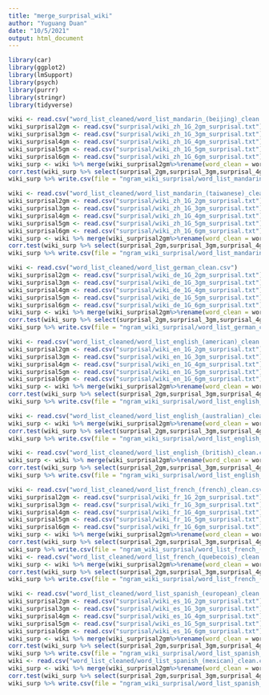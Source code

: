```yaml
---
title: "merge_surprisal_wiki"
author: "Yuguang Duan"
date: "10/5/2021"
output: html_document
---
```

```r
library(car)
library(ggplot2)
library(lmSupport)
library(psych)
library(purrr)
library(stringr)
library(tidyverse)
```

```r
wiki <- read.csv("word_list_cleaned/word_list_mandarin_(beijing)_clean.csv")
wiki_surprisal2gm <- read.csv("surprisal/wiki_zh_1G_2gm_surprisal.txt")
wiki_surprisal3gm <- read.csv("surprisal/wiki_zh_1G_3gm_surprisal.txt")
wiki_surprisal4gm <- read.csv("surprisal/wiki_zh_1G_4gm_surprisal.txt")
wiki_surprisal5gm <- read.csv("surprisal/wiki_zh_1G_5gm_surprisal.txt")
wiki_surprisal6gm <- read.csv("surprisal/wiki_zh_1G_6gm_surprisal.txt")
wiki_surp <- wiki %>% merge(wiki_surprisal2gm%>%rename(word_clean = word,surprisal_2gm = info_float) %>% mutate(sum_cnt = sum(cnt), frequency = -log(cnt/sum_cnt))%>%select(word_clean,cnt,frequency,surprisal_2gm),all.x = TRUE) %>% merge(wiki_surprisal3gm%>%rename(word_clean = word,surprisal_3gm = info_float)%>%select(word_clean,surprisal_3gm),all.x = TRUE) %>% merge(wiki_surprisal4gm%>%rename(word_clean = word,surprisal_4gm = info_float)%>%select(word_clean,surprisal_4gm),all.x = TRUE) %>% merge(wiki_surprisal5gm%>%rename(word_clean = word,surprisal_5gm = info_float)%>%select(word_clean,surprisal_5gm),all.x = TRUE) %>% merge(wiki_surprisal6gm%>%rename(word_clean = word,surprisal_6gm = info_float)%>%select(word_clean,surprisal_6gm),all.x = TRUE)
corr.test(wiki_surp %>% select(surprisal_2gm,surprisal_3gm,surprisal_4gm,surprisal_5gm,surprisal_6gm))
wiki_surp %>% write.csv(file = "ngram_wiki_surprisal/word_list_mandarin_(beijing)_cleaned_surprisal.csv",  row.names = FALSE)
```

```r
wiki <- read.csv("word_list_cleaned/word_list_mandarin_(taiwanese)_clean.csv")
wiki_surprisal2gm <- read.csv("surprisal/wiki_zh_1G_2gm_surprisal.txt")
wiki_surprisal3gm <- read.csv("surprisal/wiki_zh_1G_3gm_surprisal.txt")
wiki_surprisal4gm <- read.csv("surprisal/wiki_zh_1G_4gm_surprisal.txt")
wiki_surprisal5gm <- read.csv("surprisal/wiki_zh_1G_5gm_surprisal.txt")
wiki_surprisal6gm <- read.csv("surprisal/wiki_zh_1G_6gm_surprisal.txt")
wiki_surp <- wiki %>% merge(wiki_surprisal2gm%>%rename(word_clean = word,surprisal_2gm = info_float) %>% mutate(sum_cnt = sum(cnt), frequency = -log(cnt/sum_cnt))%>%select(word_clean,cnt,frequency,surprisal_2gm),all.x = TRUE) %>% merge(wiki_surprisal3gm%>%rename(word_clean = word,surprisal_3gm = info_float)%>%select(word_clean,surprisal_3gm),all.x = TRUE) %>% merge(wiki_surprisal4gm%>%rename(word_clean = word,surprisal_4gm = info_float)%>%select(word_clean,surprisal_4gm),all.x = TRUE) %>% merge(wiki_surprisal5gm%>%rename(word_clean = word,surprisal_5gm = info_float)%>%select(word_clean,surprisal_5gm),all.x = TRUE) %>% merge(wiki_surprisal6gm%>%rename(word_clean = word,surprisal_6gm = info_float)%>%select(word_clean,surprisal_6gm),all.x = TRUE)
corr.test(wiki_surp %>% select(surprisal_2gm,surprisal_3gm,surprisal_4gm,surprisal_5gm,surprisal_6gm))
wiki_surp %>% write.csv(file = "ngram_wiki_surprisal/word_list_mandarin_(taiwanese)_cleaned_surprisal.csv",  row.names = FALSE)
```

```r
wiki <- read.csv("word_list_cleaned/word_list_german_clean.csv")
wiki_surprisal2gm <- read.csv("surprisal/wiki_de_1G_2gm_surprisal.txt")
wiki_surprisal3gm <- read.csv("surprisal/wiki_de_1G_3gm_surprisal.txt")
wiki_surprisal4gm <- read.csv("surprisal/wiki_de_1G_4gm_surprisal.txt")
wiki_surprisal5gm <- read.csv("surprisal/wiki_de_1G_5gm_surprisal.txt")
wiki_surprisal6gm <- read.csv("surprisal/wiki_de_1G_6gm_surprisal.txt")
wiki_surp <- wiki %>% merge(wiki_surprisal2gm%>%rename(word_clean = word,surprisal_2gm = info_float) %>% mutate(sum_cnt = sum(cnt), frequency = -log(cnt/sum_cnt))%>%select(word_clean,cnt,frequency,surprisal_2gm),all.x = TRUE) %>% merge(wiki_surprisal3gm%>%rename(word_clean = word,surprisal_3gm = info_float)%>%select(word_clean,surprisal_3gm),all.x = TRUE) %>% merge(wiki_surprisal4gm%>%rename(word_clean = word,surprisal_4gm = info_float)%>%select(word_clean,surprisal_4gm),all.x = TRUE) %>% merge(wiki_surprisal5gm%>%rename(word_clean = word,surprisal_5gm = info_float)%>%select(word_clean,surprisal_5gm),all.x = TRUE) %>% merge(wiki_surprisal6gm%>%rename(word_clean = word,surprisal_6gm = info_float)%>%select(word_clean,surprisal_6gm),all.x = TRUE)
corr.test(wiki_surp %>% select(surprisal_2gm,surprisal_3gm,surprisal_4gm,surprisal_5gm,surprisal_6gm))
wiki_surp %>% write.csv(file = "ngram_wiki_surprisal/word_list_german_cleaned_surprisal.csv",  row.names = FALSE)
```

```r
wiki <- read.csv("word_list_cleaned/word_list_english_(american)_clean.csv")
wiki_surprisal2gm <- read.csv("surprisal/wiki_en_1G_2gm_surprisal.txt")
wiki_surprisal3gm <- read.csv("surprisal/wiki_en_1G_3gm_surprisal.txt")
wiki_surprisal4gm <- read.csv("surprisal/wiki_en_1G_4gm_surprisal.txt")
wiki_surprisal5gm <- read.csv("surprisal/wiki_en_1G_5gm_surprisal.txt")
wiki_surprisal6gm <- read.csv("surprisal/wiki_en_1G_6gm_surprisal.txt")
wiki_surp <- wiki %>% merge(wiki_surprisal2gm%>%rename(word_clean = word,surprisal_2gm = info_float) %>% mutate(sum_cnt = sum(cnt), frequency = -log(cnt/sum_cnt))%>%select(word_clean,cnt,frequency,surprisal_2gm),all.x = TRUE) %>% merge(wiki_surprisal3gm%>%rename(word_clean = word,surprisal_3gm = info_float)%>%select(word_clean,surprisal_3gm),all.x = TRUE) %>% merge(wiki_surprisal4gm%>%rename(word_clean = word,surprisal_4gm = info_float)%>%select(word_clean,surprisal_4gm),all.x = TRUE) %>% merge(wiki_surprisal5gm%>%rename(word_clean = word,surprisal_5gm = info_float)%>%select(word_clean,surprisal_5gm),all.x = TRUE) %>% merge(wiki_surprisal6gm%>%rename(word_clean = word,surprisal_6gm = info_float)%>%select(word_clean,surprisal_6gm),all.x = TRUE)
corr.test(wiki_surp %>% select(surprisal_2gm,surprisal_3gm,surprisal_4gm,surprisal_5gm,surprisal_6gm))
wiki_surp %>% write.csv(file = "ngram_wiki_surprisal/word_list_english_(american)_cleaned_surprisal.csv",  row.names = FALSE)

wiki <- read.csv("word_list_cleaned/word_list_english_(australian)_clean.csv")
wiki_surp <- wiki %>% merge(wiki_surprisal2gm%>%rename(word_clean = word,surprisal_2gm = info_float) %>% mutate(sum_cnt = sum(cnt), frequency = -log(cnt/sum_cnt))%>%select(word_clean,cnt,frequency,surprisal_2gm),all.x = TRUE) %>% merge(wiki_surprisal3gm%>%rename(word_clean = word,surprisal_3gm = info_float)%>%select(word_clean,surprisal_3gm),all.x = TRUE) %>% merge(wiki_surprisal4gm%>%rename(word_clean = word,surprisal_4gm = info_float)%>%select(word_clean,surprisal_4gm),all.x = TRUE) %>% merge(wiki_surprisal5gm%>%rename(word_clean = word,surprisal_5gm = info_float)%>%select(word_clean,surprisal_5gm),all.x = TRUE) %>% merge(wiki_surprisal6gm%>%rename(word_clean = word,surprisal_6gm = info_float)%>%select(word_clean,surprisal_6gm),all.x = TRUE)
corr.test(wiki_surp %>% select(surprisal_2gm,surprisal_3gm,surprisal_4gm,surprisal_5gm,surprisal_6gm))
wiki_surp %>% write.csv(file = "ngram_wiki_surprisal/word_list_english_(australian)_cleaned_surprisal.csv",  row.names = FALSE)

wiki <- read.csv("word_list_cleaned/word_list_english_(british)_clean.csv")
wiki_surp <- wiki %>% merge(wiki_surprisal2gm%>%rename(word_clean = word,surprisal_2gm = info_float) %>% mutate(sum_cnt = sum(cnt), frequency = -log(cnt/sum_cnt))%>%select(word_clean,cnt,frequency,surprisal_2gm),all.x = TRUE) %>% merge(wiki_surprisal3gm%>%rename(word_clean = word,surprisal_3gm = info_float)%>%select(word_clean,surprisal_3gm),all.x = TRUE) %>% merge(wiki_surprisal4gm%>%rename(word_clean = word,surprisal_4gm = info_float)%>%select(word_clean,surprisal_4gm),all.x = TRUE) %>% merge(wiki_surprisal5gm%>%rename(word_clean = word,surprisal_5gm = info_float)%>%select(word_clean,surprisal_5gm),all.x = TRUE) %>% merge(wiki_surprisal6gm%>%rename(word_clean = word,surprisal_6gm = info_float)%>%select(word_clean,surprisal_6gm),all.x = TRUE)
corr.test(wiki_surp %>% select(surprisal_2gm,surprisal_3gm,surprisal_4gm,surprisal_5gm,surprisal_6gm))
wiki_surp %>% write.csv(file = "ngram_wiki_surprisal/word_list_english_(british)_cleaned_surprisal.csv",  row.names = FALSE)
```

```r
wiki <- read.csv("word_list_cleaned/word_list_french_(french)_clean.csv")
wiki_surprisal2gm <- read.csv("surprisal/wiki_fr_1G_2gm_surprisal.txt")
wiki_surprisal3gm <- read.csv("surprisal/wiki_fr_1G_3gm_surprisal.txt")
wiki_surprisal4gm <- read.csv("surprisal/wiki_fr_1G_4gm_surprisal.txt")
wiki_surprisal5gm <- read.csv("surprisal/wiki_fr_1G_5gm_surprisal.txt")
wiki_surprisal6gm <- read.csv("surprisal/wiki_fr_1G_6gm_surprisal.txt")
wiki_surp <- wiki %>% merge(wiki_surprisal2gm%>%rename(word_clean = word,surprisal_2gm = info_float) %>% mutate(sum_cnt = sum(cnt), frequency = -log(cnt/sum_cnt))%>%select(word_clean,cnt,frequency,surprisal_2gm),all.x = TRUE) %>% merge(wiki_surprisal3gm%>%rename(word_clean = word,surprisal_3gm = info_float)%>%select(word_clean,surprisal_3gm),all.x = TRUE) %>% merge(wiki_surprisal4gm%>%rename(word_clean = word,surprisal_4gm = info_float)%>%select(word_clean,surprisal_4gm),all.x = TRUE) %>% merge(wiki_surprisal5gm%>%rename(word_clean = word,surprisal_5gm = info_float)%>%select(word_clean,surprisal_5gm),all.x = TRUE) %>% merge(wiki_surprisal6gm%>%rename(word_clean = word,surprisal_6gm = info_float)%>%select(word_clean,surprisal_6gm),all.x = TRUE)
corr.test(wiki_surp %>% select(surprisal_2gm,surprisal_3gm,surprisal_4gm,surprisal_5gm,surprisal_6gm))
wiki_surp %>% write.csv(file = "ngram_wiki_surprisal/word_list_french_(french)_cleaned_surprisal.csv",  row.names = FALSE)
wiki <- read.csv("word_list_cleaned/word_list_french_(quebecois)_clean.csv")
wiki_surp <- wiki %>% merge(wiki_surprisal2gm%>%rename(word_clean = word,surprisal_2gm = info_float) %>% mutate(sum_cnt = sum(cnt), frequency = -log(cnt/sum_cnt))%>%select(word_clean,cnt,frequency,surprisal_2gm),all.x = TRUE) %>% merge(wiki_surprisal3gm%>%rename(word_clean = word,surprisal_3gm = info_float)%>%select(word_clean,surprisal_3gm),all.x = TRUE) %>% merge(wiki_surprisal4gm%>%rename(word_clean = word,surprisal_4gm = info_float)%>%select(word_clean,surprisal_4gm),all.x = TRUE) %>% merge(wiki_surprisal5gm%>%rename(word_clean = word,surprisal_5gm = info_float)%>%select(word_clean,surprisal_5gm),all.x = TRUE) %>% merge(wiki_surprisal6gm%>%rename(word_clean = word,surprisal_6gm = info_float)%>%select(word_clean,surprisal_6gm),all.x = TRUE)
corr.test(wiki_surp %>% select(surprisal_2gm,surprisal_3gm,surprisal_4gm,surprisal_5gm,surprisal_6gm))
wiki_surp %>% write.csv(file = "ngram_wiki_surprisal/word_list_french_(quebecois)_cleaned_surprisal.csv",  row.names = FALSE)
```


```r
wiki <- read.csv("word_list_cleaned/word_list_spanish_(european)_clean.csv")
wiki_surprisal2gm <- read.csv("surprisal/wiki_es_1G_2gm_surprisal.txt")
wiki_surprisal3gm <- read.csv("surprisal/wiki_es_1G_3gm_surprisal.txt")
wiki_surprisal4gm <- read.csv("surprisal/wiki_es_1G_4gm_surprisal.txt")
wiki_surprisal5gm <- read.csv("surprisal/wiki_es_1G_5gm_surprisal.txt")
wiki_surprisal6gm <- read.csv("surprisal/wiki_es_1G_6gm_surprisal.txt")
wiki_surp <- wiki %>% merge(wiki_surprisal2gm%>%rename(word_clean = word,surprisal_2gm = info_float) %>% mutate(sum_cnt = sum(cnt), frequency = -log(cnt/sum_cnt))%>%select(word_clean,cnt,frequency,surprisal_2gm),all.x = TRUE) %>% merge(wiki_surprisal3gm%>%rename(word_clean = word,surprisal_3gm = info_float)%>%select(word_clean,surprisal_3gm),all.x = TRUE) %>% merge(wiki_surprisal4gm%>%rename(word_clean = word,surprisal_4gm = info_float)%>%select(word_clean,surprisal_4gm),all.x = TRUE) %>% merge(wiki_surprisal5gm%>%rename(word_clean = word,surprisal_5gm = info_float)%>%select(word_clean,surprisal_5gm),all.x = TRUE) %>% merge(wiki_surprisal6gm%>%rename(word_clean = word,surprisal_6gm = info_float)%>%select(word_clean,surprisal_6gm),all.x = TRUE)
corr.test(wiki_surp %>% select(surprisal_2gm,surprisal_3gm,surprisal_4gm,surprisal_5gm,surprisal_6gm))
wiki_surp %>% write.csv(file = "ngram_wiki_surprisal/word_list_spanish_(european)_cleaned_surprisal.csv",  row.names = FALSE)
wiki <- read.csv("word_list_cleaned/word_list_spanish_(mexican)_clean.csv")
wiki_surp <- wiki %>% merge(wiki_surprisal2gm%>%rename(word_clean = word,surprisal_2gm = info_float) %>% mutate(sum_cnt = sum(cnt), frequency = -log(cnt/sum_cnt))%>%select(word_clean,cnt,frequency,surprisal_2gm),all.x = TRUE) %>% merge(wiki_surprisal3gm%>%rename(word_clean = word,surprisal_3gm = info_float)%>%select(word_clean,surprisal_3gm),all.x = TRUE) %>% merge(wiki_surprisal4gm%>%rename(word_clean = word,surprisal_4gm = info_float)%>%select(word_clean,surprisal_4gm),all.x = TRUE) %>% merge(wiki_surprisal5gm%>%rename(word_clean = word,surprisal_5gm = info_float)%>%select(word_clean,surprisal_5gm),all.x = TRUE) %>% merge(wiki_surprisal6gm%>%rename(word_clean = word,surprisal_6gm = info_float)%>%select(word_clean,surprisal_6gm),all.x = TRUE)
corr.test(wiki_surp %>% select(surprisal_2gm,surprisal_3gm,surprisal_4gm,surprisal_5gm,surprisal_6gm))
wiki_surp %>% write.csv(file = "ngram_wiki_surprisal/word_list_spanish_(mexican)_cleaned_surprisal.csv",  row.names = FALSE)

```
